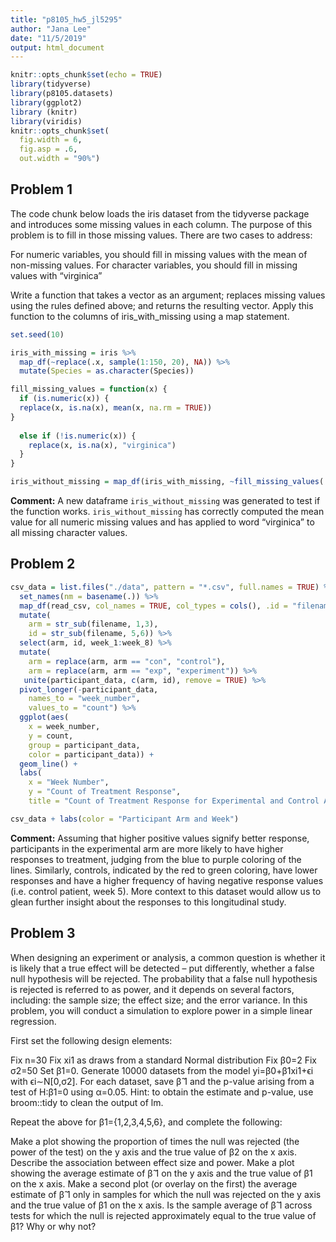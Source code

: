 ```yaml
---
title: "p8105_hw5_jl5295"
author: "Jana Lee"
date: "11/5/2019"
output: html_document
---
```

```r
knitr::opts_chunk$set(echo = TRUE)
library(tidyverse)
library(p8105.datasets)
library(ggplot2)
library (knitr)
library(viridis)
knitr::opts_chunk$set(
  fig.width = 6,
  fig.asp = .6,
  out.width = "90%")
```

## Problem 1
The code chunk below loads the iris dataset from the tidyverse package and introduces some missing values in each column. The purpose of this problem is to fill in those missing values.
There are two cases to address:

For numeric variables, you should fill in missing values with the mean of non-missing values. For character variables, you should fill in missing values with "virginica"

Write a function that takes a vector as an argument; replaces missing values using the rules defined above; and returns the resulting vector. Apply this function to the columns of iris_with_missing using a map statement.
```r
set.seed(10)

iris_with_missing = iris %>% 
  map_df(~replace(.x, sample(1:150, 20), NA)) %>%
  mutate(Species = as.character(Species))
```

```r
fill_missing_values = function(x) {
  if (is.numeric(x)) {
  replace(x, is.na(x), mean(x, na.rm = TRUE)) 
}
  
  else if (!is.numeric(x)) {
    replace(x, is.na(x), "virginica")
  }
}

iris_without_missing = map_df(iris_with_missing, ~fill_missing_values(.x))
```
**Comment:** A new dataframe `iris_without_missing` was generated to test if the function works. `iris_without_missing` has correctly computed the mean value for all numeric missing values and has applied to word "virginica" to all missing character values.


## Problem 2
```r
csv_data = list.files("./data", pattern = "*.csv", full.names = TRUE) %>% 
  set_names(nm = basename(.)) %>% 
  map_df(read_csv, col_names = TRUE, col_types = cols(), .id = "filename") %>%
  mutate(
    arm = str_sub(filename, 1,3),
    id = str_sub(filename, 5,6)) %>% 
  select(arm, id, week_1:week_8) %>% 
  mutate(
    arm = replace(arm, arm == "con", "control"),
    arm = replace(arm, arm == "exp", "experiment")) %>%
   unite(participant_data, c(arm, id), remove = TRUE) %>% 
  pivot_longer(-participant_data,
    names_to = "week_number",
    values_to = "count") %>%  
  ggplot(aes(
    x = week_number, 
    y = count, 
    group = participant_data, 
    color = participant_data)) +
  geom_line() +
  labs(
    x = "Week Number",
    y = "Count of Treatment Response",
    title = "Count of Treatment Response for Experimental and Control Arms over 8 weeks")

csv_data + labs(color = "Participant Arm and Week")
```
**Comment:** Assuming that higher positive values signify better response, participants in the experimental arm are more likely to have higher responses to treatment, judging from the blue to purple coloring of the lines. Similarly, controls, indicated by the red to green coloring, have lower responses and have a higher frequency of having negative response values (i.e. control patient, week 5). More context to this dataset would allow us to glean further insight about the responses to this longitudinal study.


## Problem 3
When designing an experiment or analysis, a common question is whether it is likely that a true effect will be detected – put differently, whether a false null hypothesis will be rejected. The probability that a false null hypothesis is rejected is referred to as power, and it depends on several factors, including: the sample size; the effect size; and the error variance. In this problem, you will conduct a simulation to explore power in a simple linear regression.

First set the following design elements:

Fix n=30
Fix xi1 as draws from a standard Normal distribution
Fix β0=2
Fix σ2=50
Set β1=0. Generate 10000 datasets from the model
yi=β0+β1xi1+ϵi
with ϵi∼N[0,σ2]. For each dataset, save β̂ 1 and the p-value arising from a test of H:β1=0 using α=0.05. Hint: to obtain the estimate and p-value, use broom::tidy to clean the output of lm.

Repeat the above for β1={1,2,3,4,5,6}, and complete the following:

Make a plot showing the proportion of times the null was rejected (the power of the test) on the y axis and the true value of β2 on the x axis. Describe the association between effect size and power.
Make a plot showing the average estimate of β̂ 1 on the y axis and the true value of β1 on the x axis. Make a second plot (or overlay on the first) the average estimate of β̂ 1 only in samples for which the null was rejected on the y axis and the true value of β1 on the x axis. Is the sample average of β̂ 1 across tests for which the null is rejected approximately equal to the true value of β1? Why or why not?
```r

```

